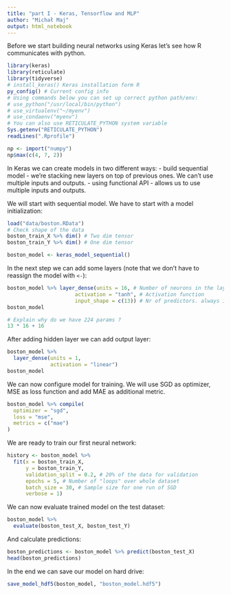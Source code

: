 ```yaml
---
title: "part I - Keras, Tensorflow and MLP"
author: "Michał Maj"
output: html_notebook
---
```


Before we start building neural networks using Keras let's see how R communicates with python.

```r
library(keras)
library(reticulate)
library(tidyverse)
# install_keras() Keras installation form R
py_config() # Current config info
# Using commands below you can set up correct python path/env:
# use_python("/usr/local/bin/python")
# use_virtualenv("~/myenv")
# use_condaenv("myenv")
# You can also use RETICULATE_PYTHON system variable
Sys.getenv("RETICULATE_PYTHON")
readLines(".Rprofile")
```

```r
np <- import("numpy")
np$max(c(4, 7, 2))
```

In Keras we can create models in two different ways:
 - build sequential model - we're stacking new layers on top of previous ones. We can't use multiple inputs and outputs.
  - using functional API - allows us to use multiple inputs and outputs.

We will start with sequential model. We have to start with a model initialization:

```r
load("data/boston.RData")
# Check shape of the data
boston_train_X %>% dim() # Two dim tensor
boston_train_Y %>% dim() # One dim tensor

boston_model <- keras_model_sequential()
```

In the next step we can add some layers (note that we don't have to reassign the model with `<-`):

```r
boston_model %>% layer_dense(units = 16, # Number of neurons in the layer
                      activation = "tanh", # Activation function
                      input_shape = c(13)) # Nr of predictors. always in first layer!
boston_model
```

```r
# Explain why do we have 224 params ?
13 * 16 + 16
```

After adding hidden layer we can add output layer:

```r
boston_model %>%
  layer_dense(units = 1,
              activation = "linear")
boston_model
```

We can now configure model for training. We will use SGD as optimizer, MSE as loss function and add MAE as additional metric.

```r
boston_model %>% compile(
  optimizer = "sgd",
  loss = "mse",
  metrics = c("mae")
)
```

We are ready to train our first neural network:

```r
history <- boston_model %>%
  fit(x = boston_train_X,
      y = boston_train_Y,
      validation_split = 0.2, # 20% of the data for validation
      epochs = 5, # Number of "loops" over whole dataset
      batch_size = 30, # Sample size for one run of SGD
      verbose = 1)
```

We can now evaluate trained model on the test dataset:

```r
boston_model %>%
  evaluate(boston_test_X, boston_test_Y)
```

And calculate predictions:

```r
boston_predictions <- boston_model %>% predict(boston_test_X)
head(boston_predictions)
```

In the end we can save our model on hard drive:

```r
save_model_hdf5(boston_model, "boston_model.hdf5")
```


